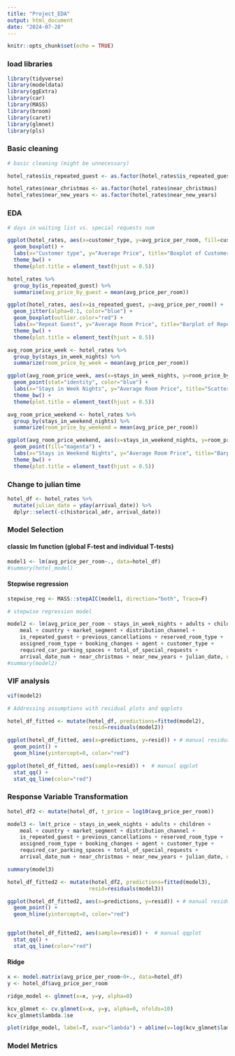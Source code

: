 ---
title: "Project_EDA"
output: html_document
date: "2024-07-28"
---

```{r setup, include=FALSE}
knitr::opts_chunk$set(echo = TRUE)
```

### load libraries

```{r}
library(tidyverse)
library(modeldata)
library(ggExtra)
library(car)
library(MASS)
library(broom)
library(caret)
library(glmnet)
library(pls)
```

### Basic cleaning

```{r}
# basic cleaning (might be unnecessary)

hotel_rates$is_repeated_guest <- as.factor(hotel_rates$is_repeated_guest)

hotel_rates$near_christmas <- as.factor(hotel_rates$near_christmas)
hotel_rates$near_new_years <- as.factor(hotel_rates$near_new_years)
```

### EDA

```{r}
# days in waiting list vs. special requests num

ggplot(hotel_rates, aes(x=customer_type, y=avg_price_per_room, fill=customer_type)) +
  geom_boxplot() + 
  labs(x="Customer type", y="Average Price", title="Boxplot of Customer Types and Average Price") +
  theme_bw() +
  theme(plot.title = element_text(hjust = 0.5))
```

```{r}
hotel_rates %>%
  group_by(is_repeated_guest) %>%
  summarise(avg_price_by_guest = mean(avg_price_per_room))

ggplot(hotel_rates, aes(x=is_repeated_guest, y=avg_price_per_room)) +
  geom_jitter(alpha=0.1, color="blue") +
  geom_boxplot(outlier.color="red") +
  labs(x="Repeat Guest", y="Average Room Price", title="Barplot of Repeat Customers and Room Price") + 
  theme_bw() +
  theme(plot.title = element_text(hjust = 0.5))
```

```{r}
avg_room_price_week <- hotel_rates %>%
  group_by(stays_in_week_nights) %>%
  summarize(room_price_by_week = mean(avg_price_per_room))

ggplot(avg_room_price_week, aes(x=stays_in_week_nights, y=room_price_by_week)) +
  geom_point(stat="identity", color="blue") +
  labs(x="Stays in Week Nights", y="Average Room Price", title="Scatterplot of week nights and room price") +
  theme_bw() +
  theme(plot.title = element_text(hjust = 0.5))
```

```{r}

avg_room_price_weekend <- hotel_rates %>%
  group_by(stays_in_weekend_nights) %>%
  summarize(room_price_by_weekend = mean(avg_price_per_room))

ggplot(avg_room_price_weekend, aes(x=stays_in_weekend_nights, y=room_price_by_weekend)) +
  geom_point(fill="magenta") +
  labs(x="Stays in Weekend Nights", y="Average Room Price", title="Barplot of weekend nights and room price") +
  theme_bw() +
  theme(plot.title = element_text(hjust = 0.5))
```

### Change to julian time


```{r}
hotel_df <- hotel_rates %>%
  mutate(julian_date = yday(arrival_date)) %>%
  dplyr::select(-c(historical_adr, arrival_date))
```

### Model Selection

#### classic lm function (global F-test and individual T-tests)

```{r}
model1 <- lm(avg_price_per_room~., data=hotel_df)
#summary(hotel_model)
```

#### Stepwise regression

```{r}
stepwise_reg <- MASS::stepAIC(model1, direction="both", Trace=F)
```

```{r}
# stepwise regression model 

model2 <- lm(avg_price_per_room ~ stays_in_week_nights + adults + children + 
    meal + country + market_segment + distribution_channel + 
    is_repeated_guest + previous_cancellations + reserved_room_type + 
    assigned_room_type + booking_changes + agent + customer_type + 
    required_car_parking_spaces + total_of_special_requests + 
    arrival_date_num + near_christmas + near_new_years + julian_date, data=hotel_df)
#summary(model2)
```
### VIF analysis

```{r}
vif(model2)
```

```{r}
# Addressing assumptions with residual plots and qqplots 

hotel_df_fitted <- mutate(hotel_df, predictions=fitted(model2), 
                          resid=residuals(model2))

ggplot(hotel_df_fitted, aes(x=predictions, y=resid)) + # manual residual plot 
  geom_point() +
  geom_hline(yintercept=0, color="red")

ggplot(hotel_df_fitted, aes(sample=resid)) +  # manual qqplot
  stat_qq() +
  stat_qq_line(color="red")
```

### Response Variable Transformation

```{r}
hotel_df2 <- mutate(hotel_df, t_price = log10(avg_price_per_room))

model3 <- lm(t_price ~ stays_in_week_nights + adults + children + 
    meal + country + market_segment + distribution_channel + 
    is_repeated_guest + previous_cancellations + reserved_room_type + 
    assigned_room_type + booking_changes + agent + customer_type + 
    required_car_parking_spaces + total_of_special_requests + 
    arrival_date_num + near_christmas + near_new_years + julian_date, data=hotel_df2)

summary(model3)
```

```{r}
hotel_df_fitted2 <- mutate(hotel_df2, predictions=fitted(model3), 
                          resid=residuals(model3))

ggplot(hotel_df_fitted2, aes(x=predictions, y=resid)) + # manual residual plot 
  geom_point() +
  geom_hline(yintercept=0, color="red")


ggplot(hotel_df_fitted2, aes(sample=resid)) +  # manual qqplot
  stat_qq() +
  stat_qq_line(color="red")
```

#### Ridge

```{r}
x <- model.matrix(avg_price_per_room~0+., data=hotel_df)
y <- hotel_df$avg_price_per_room

ridge_model <- glmnet(x=x, y=y, alpha=0)

kcv_glmnet <- cv.glmnet(x=x, y=y, alpha=0, nfolds=10)
kcv_glmnet$lambda.1se

plot(ridge_model, label=T, xvar="lambda") + abline(v=log(kcv_glmnet$lambda.1se))
```

### Model Metrics
